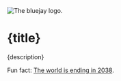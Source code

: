 
<img src="/bluejay/assets/icon.png" alt="The bluejay logo." />

# {title}

{description}

Fun fact: [The world is ending in 2038](https://en.wikipedia.org/wiki/Year_2038_problem).
